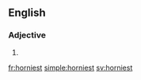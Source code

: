 ==English==

===Adjective===
{{head|en|adjective superlative form}}

# {{en-superlative of|horny}}

[[fr:horniest]]
[[simple:horniest]]
[[sv:horniest]]